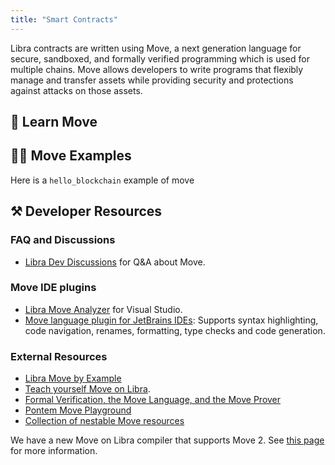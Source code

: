 ```yaml
---
title: "Smart Contracts"
---
```




Libra contracts are written using Move, a next generation language for secure, sandboxed, and formally verified programming which is used for multiple chains.
Move allows developers to write programs that flexibly manage and transfer assets while providing security and protections against attacks on those assets.

## 📖 Learn Move

<CardGrid>
  <LinkCard href="/build/smart-contracts/why-move" title="Why Move?" description="Learn why Libra uses the Move Language" />

  <LinkCard href="/build/smart-contracts/create-package" title="Create Package" description="Get started by learning how to create a Move package" />

  <LinkCard href="/build/smart-contracts/objects" title="Objects" description="Learn how to use the Object standard on Libra to create composable and flexible primitives on chain" />
</CardGrid>

## 👨‍💻 Move Examples

<CardGrid>
  <LinkCard href="https://github.com/libra2org/libra2-core/tree/main/libra2-move/move-examples" title="Libra Move Examples" description="30+ examples on how to develop Move on Libra" target="_blank" />

  <LinkCard href="https://github.com/libra2org/libra2-core/tree/main/libra2-move/move-examples/move-tutorial" title="Move Tutorial" description="Covers the basics of programming with Move" target="_blank" />

  <LinkCard href="/build/guides/first-move-module" title="Your first Move Module" description="A  example of how to publish your first move module" />
</CardGrid>

Here is a `hello_blockchain` example of move

<RemoteCodeblock permalink="https://github.com/libra2org/libra2-core/blob/77e1d222ebc5e7294e115e0d090c001da1d0e072/libra2-move/move-examples/hello_blockchain/sources/hello_blockchain.move#L1-L59" />

## ⚒️ Developer Resources

### FAQ and Discussions

- [Libra Dev Discussions](https://github.com/libra2org/libra2-developer-discussions/discussions) for Q\&A about Move.

### Move IDE plugins

- [Libra Move Analyzer](https://marketplace.visualstudio.com/items?itemName=MoveBit.libra2-move-analyzer) for Visual Studio.
- [Move language plugin for JetBrains IDEs](https://plugins.jetbrains.com/plugin/14721-move-language): Supports syntax highlighting, code navigation, renames, formatting, type checks and code generation.

### External Resources

- [Libra Move by Example](https://move-developers-dao.gitbook.io/libra2-move-by-example)
- [Teach yourself Move on Libra](https://github.com/econia-labs/teach-yourself-move).
- [Formal Verification, the Move Language, and the Move Prover](https://www.certik.com/resources/blog/2wSOZ3mC55AB6CYol6Q2rP-formal-verification-the-move-language-and-the-move-prover)
- [Pontem Move Playground](https://playground.pontem.network/)
- [Collection of nestable Move resources](https://github.com/taoheorg/taohe)

We have a new Move on Libra compiler that supports Move 2. See [this page](/build/smart-contracts/compiler_v2) for more information.
